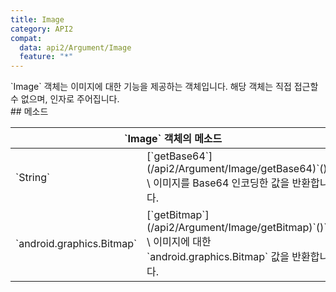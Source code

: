```yaml
---
title: Image
category: API2
compat:
  data: api2/Argument/Image
  feature: "*"
---
```


<Section>
  `Image` 객체는 이미지에 대한 기능을 제공하는 객체입니다. 해당 객체는 직접 접근할 수 없으며, 인자로 주어집니다.
</Section>
<Section>
  ## 메소드

  <Table>
    <Thead>
      <Tr>
        <Th colSpan="2">`Image` 객체의 메소드</Th>
      </Tr>
    </Thead>
    <Tbody>
      <Tr>
        <Td><span>`String`</span></Td>
        <Td>
          [`getBase64`](/api2/Argument/Image/getBase64)`()` \
          이미지를 Base64 인코딩한 값을 반환합니다.
        </Td>
      </Tr>
      <Tr>
        <Td><span>`android.graphics.Bitmap`</span></Td>
        <Td>
          [`getBitmap`](/api2/Argument/Image/getBitmap)`()` \
          이미지에 대한 `android.graphics.Bitmap` 값을 반환합니다.
        </Td>
      </Tr>
    </Tbody>
  </Table>
</Section>